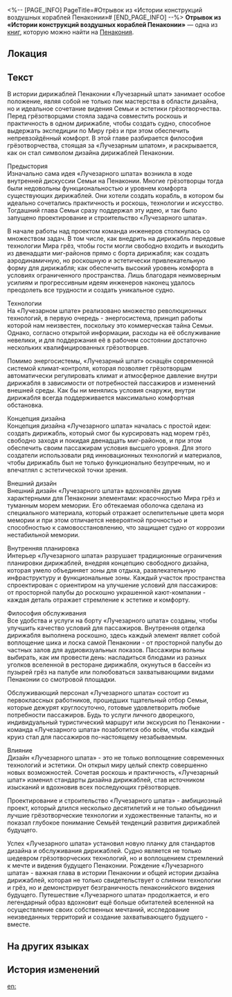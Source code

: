 <%-- [PAGE_INFO]
PageTitle=#Отрывок из «Истории конструкций воздушных кораблей Пенаконии»#
[END_PAGE_INFO] --%>
{{Дополнить}}
{{Книга Инфобокс
|id           = 364
|Название     = 
|Изображение  = Предмет Книга Пенакония.png
|Мир          = Пенакония
|Томов        = 1
|Автор        = <!--нужно добавить-->
|Описание     = Отрывок из книги по истории конструкций воздушных кораблей, в котором описывается «Лучезарный шпат».
|Том1         = {{tx}}
|Источник1    = {{tx|Отсутствует источник}}
|Персонажи    = 
|Фракции      = 
}}
'''Отрывок из «Истории конструкций воздушных кораблей Пенаконии»''' — одна из [[Книги|книг]], которую можно найти на [[Пенакония]].

==Локация==
{{Отметка карты|<!--название карты-->|<!--id отметки-->}}

==Текст==
В истории дирижаблей Пенаконии «Лучезарный шпат» занимает особое положение, являя собой не только пик мастерства в области дизайна, но и идеальное сочетание видения Семьи и эстетики грёзотворчества. Перед грёзотворцами стояла задача совместить роскошь и практичность в одном дирижабле, чтобы создать судно, способное выдержать экспедиции по Миру грёз и при этом обеспечить непревзойдённый комфорт. В этой главе разбирается философия грёзотворчества, стоящая за «Лучезарным шпатом», и раскрывается, как он стал символом дизайна дирижаблей Пенаконии.

Предыстория<br />
Изначально сама идея «Лучезарного шпата» возникла в ходе внутренней дискуссии Семьи на Пенаконии. Многие грёзотворцы тогда были недовольны функциональностью и уровнем комфорта существующих дирижаблей. Они хотели создать корабль, в котором бы идеально сочетались практичность и роскошь, технологии и искусство. Тогдашний глава Семьи сразу поддержал эту идею, и так было запущено проектирование и строительство «Лучезарного шпата».

В начале работы над проектом команда инженеров столкнулась со множеством задач. В том числе, как внедрить на дирижабль передовые технологии Мира грёз, чтобы гости могли свободно входить и выходить из двенадцати миг-районов прямо с борта дирижабля; как создать аэродинамичную, но роскошную и эстетически привлекательную форму для дирижабля; как обеспечить высокий уровень комфорта в условиях ограниченного пространства. Лишь благодаря неимоверным усилиям и прогрессивным идеям инженеров наконец удалось преодолеть все трудности и создать уникальное судно.

Технологии<br />
На «Лучезарном шпате» реализовано множество революционных технологий, в первую очередь - энергосистема, принцип работы которой нам неизвестен, поскольку это коммерческая тайна Семьи. Однако, согласно открытой информации, расходы на её обслуживание невелики, и для поддержания её в рабочем состоянии достаточно нескольких квалифицированных грёзотворцев.

Помимо энергосистемы, «Лучезарный шпат» оснащён современной системой климат-контроля, которая позволяет грёзотворцам автоматически регулировать климат и атмосферное давление внутри дирижабля в зависимости от потребностей пассажиров и изменений внешней среды. Как бы ни менялись условия снаружи, внутри дирижабля всегда поддерживается максимально комфортная обстановка.

Концепция дизайна<br />
Концепция дизайна «Лучезарного шпата» началась с простой идеи: создать дирижабль, который смог бы курсировать над морем грёз, свободно заходя и покидая двенадцать миг-районов, и при этом обеспечить своим пассажирам условия высшего уровня. Для этого создатели использовали ряд инновационных технологий и материалов, чтобы дирижабль был не только функционально безупречным, но и впечатлял с эстетической точки зрения.

Внешний дизайн<br />
Внешний дизайн «Лучезарного шпата» вдохновлён двумя характерными для Пенаконии элементами: красочностью Мира грёз и туманным морем мемории. Его обтекаемая оболочка сделана из специального материала, который отражает ослепительные цвета моря мемории и при этом отличается невероятной прочностью и способностью к самовосстановлению, что защищает судно от коррозии нестабильной мемории.

Внутренняя планировка<br />
Интерьер «Лучезарного шпата» разрушает традиционные ограничения планировки дирижаблей, внедряя концепцию свободного дизайна, которая умело объединяет зоны для отдыха, развлекательную инфраструктуру и функциональные зоны. Каждый участок пространства спроектирован с ориентиром на улучшение условий для пассажиров: от просторной палубы до роскошно украшенной кают-компании - каждая деталь отражает стремление к эстетике и комфорту.

Философия обслуживания<br />
Все удобства и услуги на борту «Лучезарного шпата» созданы, чтобы улучшить качество условий для пассажиров. Внутренняя отделка дирижабля выполнена роскошно, здесь каждый элемент являет собой воплощение шика и лоска самой Пенаконии - от просторной палубы до частных залов для аудиовизуальных показов. Пассажиры вольны выбирать, как им провести день: насладиться блюдами из разных уголков вселенной в ресторане дирижабля, окунуться в бассейн из пузырей грёз на палубе или полюбоваться захватывающими видами Пенаконии со смотровой площадки.

Обслуживающий персонал «Лучезарного шпата» состоит из первоклассных работников, прошедших тщательный отбор Семьи, которые дежурят круглосуточно, готовые удовлетворить любые потребности пассажиров. Будь то услуги личного дворецкого, индивидуальный туристический маршрут или экскурсия по Пенаконии - команда «Лучезарного шпата» позаботится обо всём, чтобы каждый круиз стал для пассажиров по-настоящему незабываемым.

Влияние<br />
Дизайн «Лучезарного шпата» - это не только воплощение современных технологий и эстетики. Он открыл миру целый спектр совершенно новых возможностей. Сочетая роскошь и практичность, «Лучезарный шпат» изменил стандарты дизайна дирижаблей, став источником изысканий и вдохновив всех последующих грёзотворцев.

Проектирование и строительство «Лучезарного шпата» - амбициозный проект, который длился несколько десятилетий и не только объединил лучшие грёзотворческие технологии и художественные таланты, но и показал глубокое понимание Семьёй тенденций развития дирижаблей будущего.

Успех «Лучезарного шпата» установил новую планку для стандартов дизайна и обслуживания дирижаблей. Судно является не только шедевром грёзотворческих технологий, но и воплощением стремлений к мечте и видения будущего Пенаконии. Рождение «Лучезарного шпата» - важная глава в истории Пенаконии и общей истории дизайна дирижаблей, которая не только свидетельствует о слиянии технологии и грёз, но и демонстрирует безграничность пенаконийского видения будущего. Путешествие «Лучезарного шпата» продолжается, и его легендарный образ вдохновит ещё больше обитателей вселенной на осуществление своих собственных мечтаний, исследование неизведанных территорий и создание захватывающего будущего - вместе.

==На других языках==
{{На других языках
|en   = ''The History of Penacony Airship Design'' Excerpt
|zhs  = 《匹诺康尼飞艇设计史》片段
|zht  = 《匹諾康尼飛艇設計史》片段
|ja   = 『ピノコニー飛行艇設計史』の一部
|ko   = ≪페나코니 비행선 설계 역사≫의 일부
|es   = Fragmento de «La historia del diseño de aeronaves de Colonipenal»
|fr   = ''Histoire des vaisseaux pénaconiens'' - Extrait
|ru   = Отрывок из «Истории конструкций воздушных кораблей Пенаконии»
|th   = บทคัดสรร "ประวัติศาสตร์การออกแบบเรือเหาะของ Penacony"
|vi   = Trích Đoạn "Lịch Sử Thiết Kế Phi Thuyền Penacony"
|de   = Auszug aus „Die Geschichte des Luftschiffdesigns von Penacony“
|id   = Bagian "Sejarah Desain Kapal Terbang Penacony"
|pt   = Trecho de "A História do Design de Aeronaves de Penacony"
}}

==История изменений==
{{История изменений|3.5}}

[[en:]]